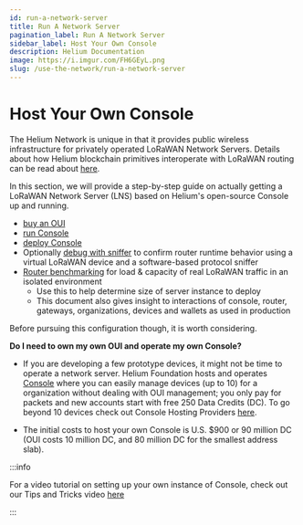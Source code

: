 ```yaml
---
id: run-a-network-server
title: Run A Network Server
pagination_label: Run A Network Server
sidebar_label: Host Your Own Console
description: Helium Documentation
image: https://i.imgur.com/FH6GEyL.png
slug: /use-the-network/run-a-network-server
---
```


# Host Your Own Console

The Helium Network is unique in that it provides public wireless infrastructure for privately
operated LoRaWAN Network Servers. Details about how Helium blockchain primitives interoperate with
LoRaWAN routing can be read about [here](/lorawan-on-helium).

In this section, we will provide a step-by-step guide on actually getting a LoRaWAN Network Server
(LNS) based on Helium's open-source Console up and running.

- [buy an OUI](/use-the-network/run-a-network-server/buy-an-oui)
- [run Console](/use-the-network/run-a-network-server/run-console)
- [deploy Console](/use-the-network/run-a-network-server/deploy-console)
- Optionally [debug with sniffer](/use-the-network/run-a-network-server/debug-with-sniffer) to
  confirm router runtime behavior using a virtual LoRaWAN device and a software-based protocol
  sniffer
- [Router benchmarking](/use-the-network/run-a-network-server/router-benchmarking) for load &
  capacity of real LoRaWAN traffic in an isolated environment
  - Use this to help determine size of server instance to deploy
  - This document also gives insight to interactions of console, router, gateways, organizations,
    devices and wallets as used in production

Before pursuing this configuration though, it is worth considering.

**Do I need to own my own OUI and operate my own Console?**

- If you are developing a few prototype devices, it might not be time to operate a network server.
  Helium Foundation hosts and operates [Console](/use-the-network/console) where you can easily
  manage devices (up to 10) for a organization without dealing with OUI management; you only pay for
  packets and new accounts start with free 250 Data Credits (DC). To go beyond 10 devices check out
  Console Hosting Providers [here](/use-the-network/console/hosting-providers).

- The initial costs to host your own Console is U.S. $900 or 90 million DC (OUI costs 10 million DC,
  and 80 million DC for the smallest address slab).

:::info

For a video tutorial on setting up your own instance of Console, check out our Tips and Tricks video
[here](https://www.youtube.com/watch?v=rVb5gfE_vs8)

:::
